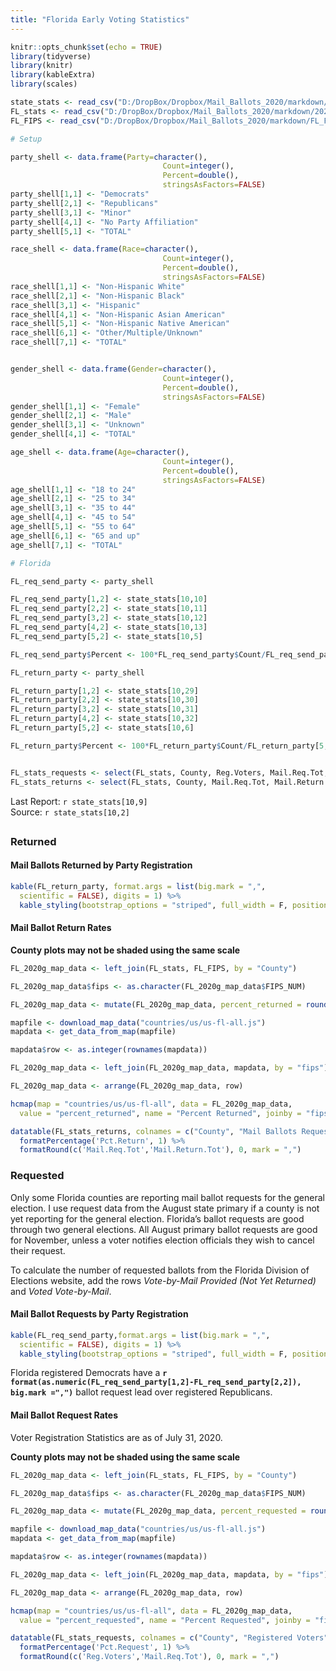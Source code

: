 ```yaml
---
title: "Florida Early Voting Statistics"
---
```

```r
knitr::opts_chunk$set(echo = TRUE)
library(tidyverse)
library(knitr)
library(kableExtra)
library(scales)

state_stats <- read_csv("D:/DropBox/Dropbox/Mail_Ballots_2020/markdown/2020G_Early_Vote.csv")
FL_stats <- read_csv("D:/DropBox/Dropbox/Mail_Ballots_2020/markdown/2020G_Early_Vote_FL.csv")
FL_FIPS <- read_csv("D:/DropBox/Dropbox/Mail_Ballots_2020/markdown/FL_FIPS.csv")

# Setup

party_shell <- data.frame(Party=character(),
                                  Count=integer(),
                                  Percent=double(),
                                  stringsAsFactors=FALSE)
party_shell[1,1] <- "Democrats"
party_shell[2,1] <- "Republicans"
party_shell[3,1] <- "Minor"
party_shell[4,1] <- "No Party Affiliation"
party_shell[5,1] <- "TOTAL"

race_shell <- data.frame(Race=character(),
                                  Count=integer(),
                                  Percent=double(),
                                  stringsAsFactors=FALSE)
race_shell[1,1] <- "Non-Hispanic White"
race_shell[2,1] <- "Non-Hispanic Black"
race_shell[3,1] <- "Hispanic"
race_shell[4,1] <- "Non-Hispanic Asian American"
race_shell[5,1] <- "Non-Hispanic Native American"
race_shell[6,1] <- "Other/Multiple/Unknown"
race_shell[7,1] <- "TOTAL"


gender_shell <- data.frame(Gender=character(),
                                  Count=integer(),
                                  Percent=double(),
                                  stringsAsFactors=FALSE)
gender_shell[1,1] <- "Female"
gender_shell[2,1] <- "Male"
gender_shell[3,1] <- "Unknown"
gender_shell[4,1] <- "TOTAL"

age_shell <- data.frame(Age=character(),
                                  Count=integer(),
                                  Percent=double(),
                                  stringsAsFactors=FALSE)
age_shell[1,1] <- "18 to 24"
age_shell[2,1] <- "25 to 34"
age_shell[3,1] <- "35 to 44"
age_shell[4,1] <- "45 to 54"
age_shell[5,1] <- "55 to 64"
age_shell[6,1] <- "65 and up"
age_shell[7,1] <- "TOTAL"

# Florida

FL_req_send_party <- party_shell

FL_req_send_party[1,2] <- state_stats[10,10] 
FL_req_send_party[2,2] <- state_stats[10,11] 
FL_req_send_party[3,2] <- state_stats[10,12] 
FL_req_send_party[4,2] <- state_stats[10,13] 
FL_req_send_party[5,2] <- state_stats[10,5] 

FL_req_send_party$Percent <- 100*FL_req_send_party$Count/FL_req_send_party[5,2]

FL_return_party <- party_shell

FL_return_party[1,2] <- state_stats[10,29] 
FL_return_party[2,2] <- state_stats[10,30] 
FL_return_party[3,2] <- state_stats[10,31] 
FL_return_party[4,2] <- state_stats[10,32] 
FL_return_party[5,2] <- state_stats[10,6] 

FL_return_party$Percent <- 100*FL_return_party$Count/FL_return_party[5,2]


FL_stats_requests <- select(FL_stats, County, Reg.Voters, Mail.Req.Tot, Pct.Request)
FL_stats_returns <- select(FL_stats, County, Mail.Req.Tot, Mail.Return.Tot, Pct.Return)
```
Last Report: `r state_stats[10,9]`  
Source:  `r state_stats[10,2]`

## {.tabset}

### Returned

#### Mail Ballots Returned by Party Registration

``` r
kable(FL_return_party, format.args = list(big.mark = ",", 
  scientific = FALSE), digits = 1) %>%
  kable_styling(bootstrap_options = "striped", full_width = F, position = "left")
```

#### Mail Ballot Return Rates

**County plots may not be shaded using the same scale**  

``` r

FL_2020g_map_data <- left_join(FL_stats, FL_FIPS, by = "County")

FL_2020g_map_data$fips <- as.character(FL_2020g_map_data$FIPS_NUM)

FL_2020g_map_data <- mutate(FL_2020g_map_data, percent_returned = round(100*Pct.Return, digits = 1))

mapfile <- download_map_data("countries/us/us-fl-all.js")
mapdata <- get_data_from_map(mapfile)

mapdata$row <- as.integer(rownames(mapdata))

FL_2020g_map_data <- left_join(FL_2020g_map_data, mapdata, by = "fips")

FL_2020g_map_data <- arrange(FL_2020g_map_data, row)

hcmap(map = "countries/us/us-fl-all", data = FL_2020g_map_data,
  value = "percent_returned", name = "Percent Returned", joinby = "fips") 
```

``` r
datatable(FL_stats_returns, colnames = c("County", "Mail Ballots Requested", "Mail Ballots Returned", "Percent Returned"), rownames = F) %>%
  formatPercentage('Pct.Return', 1) %>%
  formatRound(c('Mail.Req.Tot','Mail.Return.Tot'), 0, mark = ",")
```

### Requested

Only some Florida counties are reporting mail ballot requests for the general election. I use request data from the August state primary if a county is not yet reporting for the general election. Florida's ballot requests are good through two general elections. All August primary ballot requests are good for November, unless a voter notifies election officials they wish to cancel their request. 

To calculate the number of requested ballots from the Florida Division of Elections website, add the rows *Vote-by-Mail Provided (Not Yet Returned)* and *Voted Vote-by-Mail*.

#### Mail Ballot Requests by Party Registration

``` r
kable(FL_req_send_party,format.args = list(big.mark = ",", 
  scientific = FALSE), digits = 1) %>%
  kable_styling(bootstrap_options = "striped", full_width = F, position = "left")
```

Florida registered Democrats have a **`r format(as.numeric(FL_req_send_party[1,2]-FL_req_send_party[2,2]), big.mark =",")`** ballot request lead over registered Republicans.

#### Mail Ballot Request Rates

Voter Registration Statistics are as of July 31, 2020.

**County plots may not be shaded using the same scale**  

``` r

FL_2020g_map_data <- left_join(FL_stats, FL_FIPS, by = "County")

FL_2020g_map_data$fips <- as.character(FL_2020g_map_data$FIPS_NUM)

FL_2020g_map_data <- mutate(FL_2020g_map_data, percent_requested = round(100*Pct.Request, digits = 1))

mapfile <- download_map_data("countries/us/us-fl-all.js")
mapdata <- get_data_from_map(mapfile)

mapdata$row <- as.integer(rownames(mapdata))

FL_2020g_map_data <- left_join(FL_2020g_map_data, mapdata, by = "fips")

FL_2020g_map_data <- arrange(FL_2020g_map_data, row)

hcmap(map = "countries/us/us-fl-all", data = FL_2020g_map_data,
  value = "percent_requested", name = "Percent Requested", joinby = "fips") 
```

``` r
datatable(FL_stats_requests, colnames = c("County", "Registered Voters", "Mail Ballot Requests", "Percent Requested"), rownames = F) %>%
  formatPercentage('Pct.Request', 1) %>%
  formatRound(c('Reg.Voters','Mail.Req.Tot'), 0, mark = ",")
```
